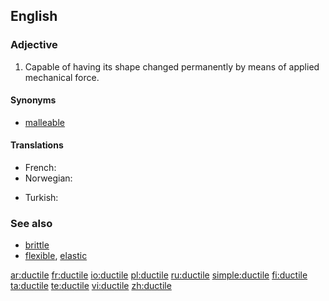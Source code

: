 ==English==

===Adjective===
{{en-adj-more}}

# Capable of having its shape changed permanently by means of applied mechanical force.

====Synonyms====
* [[malleable]]

====Translations====
{{trans-top|capable of having its shape changed permanently}}
* French: {{t+|fr|ductile}}
* Norwegian: {{t+|no|formbar}}
{{trans-mid}}
* Turkish: {{t+|tr|sünek}}
{{trans-bottom}}

===See also===
* [[brittle]]
* [[flexible]], [[elastic]]

[[ar:ductile]]
[[fr:ductile]]
[[io:ductile]]
[[pl:ductile]]
[[ru:ductile]]
[[simple:ductile]]
[[fi:ductile]]
[[ta:ductile]]
[[te:ductile]]
[[vi:ductile]]
[[zh:ductile]]